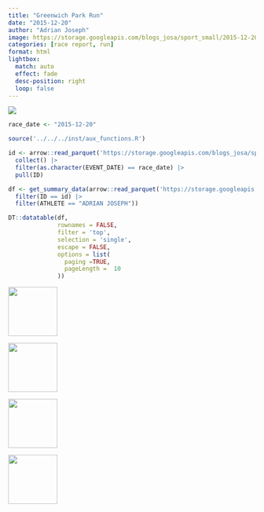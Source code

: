 ```yaml
---
title: "Greenwich Park Run"
date: "2015-12-20"
author: "Adrian Joseph"
image: https://storage.googleapis.com/blogs_josa/sport_small/2015-12-20_GREENWICH_PARK_RUN/img/00.png
categories: [race report, run]
format: html
lightbox:
  match: auto
  effect: fade
  desc-position: right
  loop: false
---
```

![](https://storage.googleapis.com/blogs_josa/sport_small/2015-12-20_GREENWICH_PARK_RUN/img/00.png)

```r
race_date <- "2015-12-20"

source('../../../inst/aux_functions.R')

id <- arrow::read_parquet('https://storage.googleapis.com/blogs_josa/sport/parquets/main_dataset.parquet') |>
  collect() |>
  filter(as.character(EVENT_DATE) == race_date) |>
  pull(ID)

df <- get_summary_data(arrow::read_parquet('https://storage.googleapis.com/blogs_josa/sport/parquets/all_results.parquet') |>
  filter(ID == id) |>
  filter(ATHLETE == "ADRIAN JOSEPH"))

DT::datatable(df,
              rownames = FALSE,
              filter = 'top',
              selection = 'single',
              escape = FALSE,
              options = list(
                paging =TRUE,
                pageLength =  10
              ))
```




::: {layout-ncol=4}
![](https://storage.googleapis.com/blogs_josa/sport_small/2015-12-20_GREENWICH_PARK_RUN/img/00.png){ width="100" group="hi" }

![](https://storage.googleapis.com/blogs_josa/sport_small/2015-12-20_GREENWICH_PARK_RUN/img/01.png){ width="100" group="hi" }

![](https://storage.googleapis.com/blogs_josa/sport_small/2015-12-20_GREENWICH_PARK_RUN/img/06.jpg){ width="100" group="hi" }

![](https://storage.googleapis.com/blogs_josa/sport_small/2015-12-20_GREENWICH_PARK_RUN/img/09.jpg){ width="100" group="hi" }


:::
